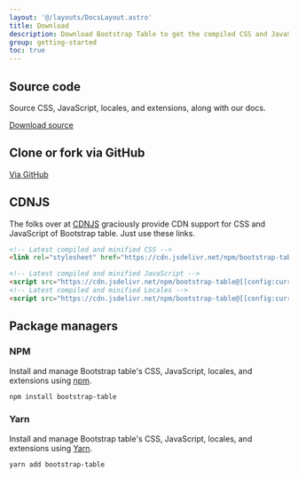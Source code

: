 ```yaml
---
layout: '@/layouts/DocsLayout.astro'
title: Download
description: Download Bootstrap Table to get the compiled CSS and JavaScript, source code, or include it with your favorite package managers like npm, yarn, and more.
group: getting-started
toc: true
---
```


## Source code

Source CSS, JavaScript, locales, and extensions, along with our docs.

<a href="[[config:masterZip]]" class="btn btn-bd-primary" role="button">Download source</a>

## Clone or fork via GitHub

<a href="[[config:repo]]" class="btn btn-bd-primary" role="button">Via GitHub</a>

## CDNJS

The folks over at [CDNJS](https://cdn.jsdelivr.net/npm/bootstrap-table@[[config:currentVersion]]/dist/) graciously provide CDN support for CSS and JavaScript of Bootstrap table. Just use these links.

```html
<!-- Latest compiled and minified CSS -->
<link rel="stylesheet" href="https://cdn.jsdelivr.net/npm/bootstrap-table@[[config:currentVersion]]/dist/bootstrap-table.min.css">

<!-- Latest compiled and minified JavaScript -->
<script src="https://cdn.jsdelivr.net/npm/bootstrap-table@[[config:currentVersion]]/dist/bootstrap-table.min.js"></script>
<!-- Latest compiled and minified Locales -->
<script src="https://cdn.jsdelivr.net/npm/bootstrap-table@[[config:currentVersion]]/dist/locale/bootstrap-table-zh-CN.min.js"></script>
```

## Package managers

### NPM

Install and manage Bootstrap table's CSS, JavaScript, locales, and extensions using [npm](https://www.npmjs.com/package/bootstrap-table).

```sh
npm install bootstrap-table
```

### Yarn

Install and manage Bootstrap table's CSS, JavaScript, locales, and extensions using [Yarn](https://yarnpkg.com/).

```sh
yarn add bootstrap-table
```
